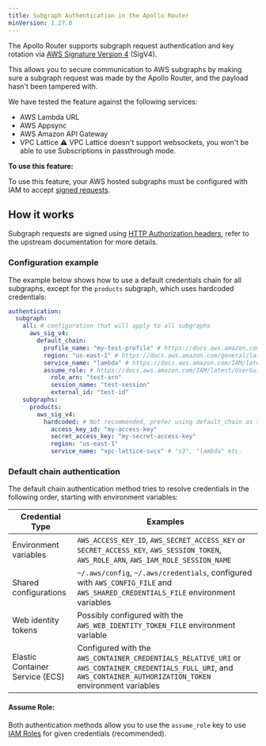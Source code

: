 ```yaml
---
title: Subgraph Authentication in the Apollo Router
minVersion: 1.27.0
---
```


The Apollo Router supports subgraph request authentication and key rotation via [AWS Signature Version 4](https://docs.aws.amazon.com/AmazonS3/latest/API/sig-v4-authenticating-requests.html) (SigV4).

This allows you to secure communication to AWS subgraphs by making sure a subgraph request was made by the Apollo Router, and the payload hasn't been tampered with.

We have tested the feature against the following services:
  - AWS Lambda URL
  - AWS Appsync
  - AWS Amazon API Gateway
  - VPC Lattice ⚠️ VPC Lattice doesn't support websockets, you won't be able to use Subscriptions in passthrough mode.

**To use this feature:**

To use this feature, your AWS hosted subgraphs must be configured with IAM to accept [signed requests](https://docs.aws.amazon.com/IAM/latest/UserGuide/reference_aws-signing.html).

## How it works

Subgraph requests are signed using [HTTP Authorization headers](https://docs.aws.amazon.com/AmazonS3/latest/API/sigv4-auth-using-authorization-header.html), refer to the upstream documentation for more details.

### Configuration example

The example below shows how to use a default credentials chain for all subgraphs, except for the `products` subgraph, which uses  hardcoded credentials:

```yaml title="router.yaml"
authentication:
  subgraph:
    all: # configuration that will apply to all subgraphs
      aws_sig_v4:
        default_chain:
          profile_name: "my-test-profile" # https://docs.aws.amazon.com/AWSEC2/latest/UserGuide/iam-roles-for-amazon-ec2.html#ec2-instance-profile
          region: "us-east-1" # https://docs.aws.amazon.com/general/latest/gr/rande.html
          service_name: "lambda" # https://docs.aws.amazon.com/IAM/latest/UserGuide/reference_aws-services-that-work-with-iam.html
          assume_role: # https://docs.aws.amazon.com/IAM/latest/UserGuide/id_roles.html
            role_arn: "test-arn"
            session_name: "test-session"
            external_id: "test-id"
    subgraphs:
      products:
        aws_sig_v4:
          hardcoded: # Not recommended, prefer using default_chain as shown above
            access_key_id: "my-access-key"
            secret_access_key: "my-secret-access-key"
            region: "us-east-1"
            service_name: "vpc-lattice-svcs" # "s3", "lambda" etc.
```

### Default chain authentication

The default chain authentication method tries to resolve credentials in the following order, starting with environment variables:

| Credential Type                  | Examples                                                                                             |
|----------------------------------|------------------------------------------------------------------------------------------------------|
| Environment variables            | `AWS_ACCESS_KEY_ID`, `AWS_SECRET_ACCESS_KEY` or `SECRET_ACCESS_KEY`, `AWS_SESSION_TOKEN`, `AWS_ROLE_ARN`, `AWS_IAM_ROLE_SESSION_NAME`|
| Shared configurations             | `~/.aws/config`, `~/.aws/credentials`, configured with `AWS_CONFIG_FILE` and `AWS_SHARED_CREDENTIALS_FILE` environment variables           |
| Web identity tokens                           | Possibly configured with the `AWS_WEB_IDENTITY_TOKEN_FILE` environment variable            | `AWS_WEB_IDENTITY_TOKEN_FILE`
| Elastic Container Service (ECS)                           | Configured with the `AWS_CONTAINER_CREDENTIALS_RELATIVE_URI` or `AWS_CONTAINER_CREDENTIALS_FULL_URI`, and `AWS_CONTAINER_AUTHORIZATION_TOKEN` environment variables |

#### Assume Role:

Both authentication methods allow you to use the `assume_role` key to use [IAM Roles](https://docs.aws.amazon.com/IAM/latest/UserGuide/id_roles.html) for given credentials (recommended).
